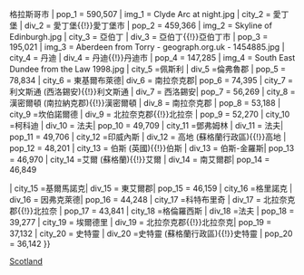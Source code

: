 {{Largest cities
| name        = Largest cities of Scotland
| class       = info
| country     = 蘇格蘭
| stat_ref    = [[:en:United_Kingdom_Census_2011#2011_Census_for_Scotland|Scotland's Census 2011]] <ref name="2011 census">http://www.scotlandscensus.gov.uk/ods-analyser/jsf/tableView/crosstabTableView.xhtml 2011 Census population data for localities in Scotland. Retrieved 10 July 2014.</ref>
| list_by_pop = :en:List of towns and cities in Scotland by population
| div_name    = 議會區
| div_link    =
| city_1 = 格拉斯哥 | div_1 = 格拉斯哥{{!}}格拉斯哥市 | pop_1 = 590,507 | img_1  = Clyde Arc at night.jpg
| city_2 = 愛丁堡 | div_2 = 愛丁堡{{!}}愛丁堡市 | pop_2 = 459,366 | img_2 = Skyline of Edinburgh.jpg
| city_3 = 亞伯丁 | div_3 = 亞伯丁{{!}}亞伯丁市 | pop_3 = 195,021 | img_3 = Aberdeen from Torry - geograph.org.uk - 1454885.jpg
| city_4 = 丹迪 | div_4 = 丹迪{{!}}丹迪市 | pop_4 = 147,285 | img_4 = South East Dundee from the Law 1998.jpg
| city_5 =佩斯利 | div_5 =倫弗魯郡 | pop_5 = 78,834
| city_6 = 東基爾布萊德| div_6 = 南拉奈克郡| pop_6 = 74,395
| city_7 = 利文斯通 (西洛錫安){{!}}利文斯通 | div_7 = 西洛錫安| pop_7 = 56,269
| city_8 = 漢密爾頓 (南拉納克郡){{!}}漢密爾頓 | div_8 = 南拉奈克郡 | pop_8 = 53,188
| city_9 =坎伯諾爾德 | div_9 = 北拉奈克郡{{!}}北拉奈 | pop_9 = 52,270
| city_10 =柯科迪 | div_10 = 法夫| pop_10 = 49,709
| city_11 =鄧弗姆林 | div_11 = 法夫| pop_11 = 49,706
| city_12 =印威內斯 | div_12 = 高地 (蘇格蘭行政區){{!}}高地 | pop_12 = 48,201
| city_13 = 伯斯 (英國){{!}}伯斯 | div_13 = 伯斯-金羅斯| pop_13 = 46,970
| city_14 =艾爾 (蘇格蘭){{!}}艾爾 | div_14 = 南艾爾郡| pop_14 = 46,849


| city_15 =基爾馬諾克| div_15 = 東艾爾郡| pop_15 = 46,159
| city_16 =格里諾克 | div_16 = 因弗克萊德| pop_16 = 44,248
| city_17 =科特布里奇 | div_17 = 北拉奈克郡{{!}}北拉奈 | pop_17 = 43,841
| city_18 =格倫羅西斯 | div_18 =法夫 | pop_18 = 39,277
| city_19 = 埃爾德里 | div_19 = 北拉奈克郡{{!}}北拉奈克| pop_19 = 37,132
| city_20 = 史特靈 | div_20 =史特靈 (蘇格蘭行政區){{!}}史特靈 | pop_20 = 36,142
}}<noinclude>

{{reflist}}

[[Category:欧洲大城市模板|Scotland]]
</noinclude>